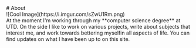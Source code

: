 
<article className="w-full mx-auto p-2">
 # About
    <div className='w-full flex justify-center '>
    ![Cool Image](https://i.imgur.com/sZwU1Rm.png)
    </div>
At the moment I'm working through my **computer science degree** at UTD. On the side I like to work on various projects, write about subjects that interest me, and work towards bettering myselfin all aspects of life. You can find updates on what I have been up to on this site.
</article>
